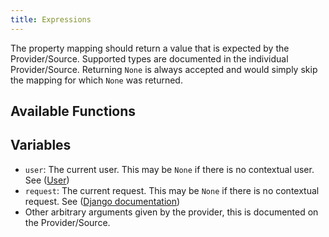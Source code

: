 ```yaml
---
title: Expressions
---
```


The property mapping should return a value that is expected by the Provider/Source. Supported types are documented in the individual Provider/Source. Returning `None` is always accepted and would simply skip the mapping for which `None` was returned.


## Available Functions


<Functions />

## Variables


<Objects />

- `user`: The current user. This may be `None` if there is no contextual user. See ([User](../user-group/user.md#object-attributes))
- `request`: The current request. This may be `None` if there is no contextual request. See ([Django documentation](https://docs.djangoproject.com/en/3.0/ref/request-response/#httprequest-objects))
- Other arbitrary arguments given by the provider, this is documented on the Provider/Source.
